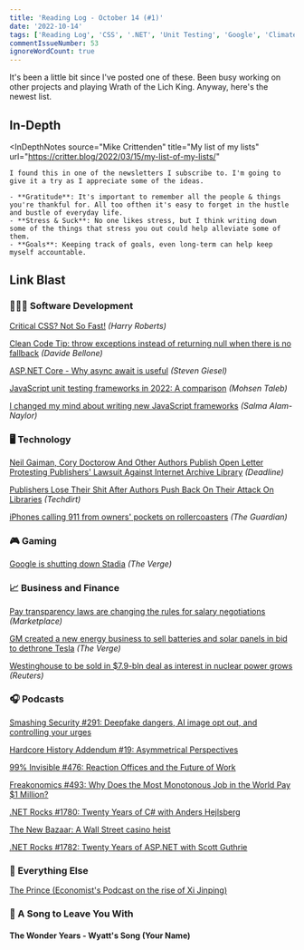 ```yaml
---
title: 'Reading Log - October 14 (#1)'
date: '2022-10-14'
tags: ['Reading Log', 'CSS', '.NET', 'Unit Testing', 'Google', 'Climate Change']
commentIssueNumber: 53
ignoreWordCount: true
---
```


It's been a little bit since I've posted one of these. Been busy working on other projects and playing Wrath of the Lich King. Anyway, here's the newest list.

## In-Depth

<InDepthNotes
    source="Mike Crittenden"
    title="My list of my lists"
    url="https://critter.blog/2022/03/15/my-list-of-my-lists/"
>
    I found this in one of the newsletters I subscribe to. I'm going to give it a try as I appreciate some of the ideas.

    - **Gratitude**: It's important to remember all the people & things you're thankful for. All too ofthen it's easy to forget in the hustle and bustle of everyday life.
    - **Stress & Suck**: No one likes stress, but I think writing down some of the things that stress you out could help alleviate some of them.
    - **Goals**: Keeping track of goals, even long-term can help keep myself accountable.
</InDepthNotes>

## Link Blast

<h3 className="text">👨🏼‍💻 Software Development</h3>

[Critical CSS? Not So Fast!](https://csswizardry.com/2022/09/critical-css-not-so-fast/) *(Harry Roberts)*

[Clean Code Tip: throw exceptions instead of returning null when there is no fallback](https://www.code4it.dev/cleancodetips/exceptions-instead-of-null) *(Davide Bellone)*

[ASP.NET Core - Why async await is useful](https://steven-giesel.com/blogPost/b925c8c1-03ba-4eb6-9b81-f09df56e0158) *(Steven Giesel)*

[JavaScript unit testing frameworks in 2022: A comparison](https://raygun.com/blog/javascript-unit-testing-frameworks/) *(Mohsen Taleb)*

[I changed my mind about writing new JavaScript frameworks](https://whitep4nth3r.com/blog/write-a-new-javascript-framework/) *(Salma Alam-Naylor)*

<h3 className="text">🖥 Technology</h3>

[Neil Gaiman, Cory Doctorow And Other Authors Publish Open Letter Protesting Publishers' Lawsuit Against Internet Archive Library](https://deadline.com/2022/09/authors-open-letter-publishers-lawsuit-internet-archive-1235129802/) *(Deadline)*

[Publishers Lose Their Shit After Authors Push Back On Their Attack On Libraries](https://www.techdirt.com/2022/10/03/publishers-lose-their-shit-after-authors-push-back-on-their-attack-on-libraries/) *(Techdirt)*

[iPhones calling 911 from owners' pockets on rollercoasters](https://www.theguardian.com/technology/2022/oct/11/iphones-calling-911-from-owners-pockets-on-rollercoasters) *(The Guardian)*

<h3 className="text">🎮 Gaming</h3>

[Google is shutting down Stadia](https://www.theverge.com/2022/9/29/23378713/google-stadia-shutting-down-game-streaming-january-2023) *(The Verge)*

<h3 className="text">📈 Business and Finance</h3>

[Pay transparency laws are changing the rules for salary negotiations](https://www.marketplace.org/2022/09/28/pay-transparency-laws-are-changing-the-rules-for-salary-negotiations/) *(Marketplace)*

[GM created a new energy business to sell batteries and solar panels in bid to dethrone Tesla](https://www.theverge.com/2022/10/11/23391433/gm-energy-ev-battery-solar-panel-charger-grid-utility) *(The Verge)*

[Westinghouse to be sold in $7.9-bln deal as interest in nuclear power grows](https://www.reuters.com/markets/deals/cameco-corp-brookfield-renewable-partners-buy-westinghouse-79-bln-deal-2022-10-11/) *(Reuters)*

<h3 className="text">🎧 Podcasts</h3>

[Smashing Security #291: Deepfake dangers, AI image opt out, and controlling your urges](https://www.smashingsecurity.com/291-deepfake-dangers-ai-image-opt-out-and-controlling-your-urges/)

[Hardcore History Addendum #19: Asymmetrical Perspectives](https://www.stitcher.com/show/dan-carlins-hardcore-history-addendum/episode/ep19-asymmetrical-perspectives-90260274)

[99% Invisible #476: Reaction Offices and the Future of Work](https://99percentinvisible.org/episode/reaction-offices-and-the-future-of-work/)

[Freakonomics #493: Why Does the Most Monotonous Job in the World Pay $1 Million?](https://freakonomics.com/podcast/why-does-the-most-monotonous-job-in-the-world-pay-1-million/)

[.NET Rocks #1780: Twenty Years of C# with Anders Hejlsberg](https://www.dotnetrocks.com/details/1780)

[The New Bazaar: A Wall Street casino heist](https://shows.acast.com/the-new-bazaar/episodes/a-wall-street-casino-heist)

[.NET Rocks #1782: Twenty Years of ASP.NET with Scott Guthrie](https://www.dotnetrocks.com/details/1782)

<h3 className="text">🎒 Everything Else</h3>

[The Prince (Economist's Podcast on the rise of Xi Jinping)](https://www.economist.com/theprincepod)

<h3 className="text">🎵 A Song to Leave You With</h3>

#### The Wonder Years - Wyatt's Song (Your Name)

<YouTubeEmbed
    id="GJrEecdSLik"
    title="The Wonder Years - Wyatt's Song (Your Name)"
/>
